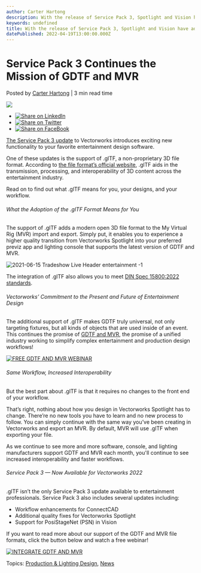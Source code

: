 ```yaml
---
author: Carter Hartong
description: With the release of Service Pack 3, Spotlight and Vision have adopted .glTF file format, further uniting the entertainment industry.
keywords: undefined
title: With the release of Service Pack 3, Spotlight and Vision have adopted .glTF file format, further uniting the entertainment industry. 
datePublished: 2022-04-19T13:00:00.000Z
---
```

  

# Service Pack 3 Continues the Mission of GDTF and MVR

 Posted by [Carter Hartong](https://blog.vectorworks.net/author/carter-hartong) | 3 min read time 

![](https://blog.vectorworks.net/hubfs/2021-06-15%20Tradeshow%20Live%20Header%20entertainment%20-1.png) 

* [![Share on LinkedIn](https://2659751.fs1.hubspotusercontent-na1.net/hubfs/2659751/michaelDemo/share-LI.png)](http://www.linkedin.com/shareArticle?mini=true&url=https%3A%2F%2Fblog.vectorworks.net%2Fgltf-vectorworks-service-pack-3)
* [![Share on Twitter](https://2659751.fs1.hubspotusercontent-na1.net/hubfs/2659751/michaelDemo/share-TW.png)](https://www.twitter.com/share?text=Service%20Pack%203%20Continues%20the%20Mission%20of%20GDTF%20and%20MVR&url=https%3A%2F%2Fblog.vectorworks.net%2Fgltf-vectorworks-service-pack-3&via=PMGTweets)
* [![Share on FaceBook](https://2659751.fs1.hubspotusercontent-na1.net/hubfs/2659751/michaelDemo/share-FB.png)](https://www.facebook.com/sharer/sharer.php?u=https%3A%2F%2Fblog.vectorworks.net%2Fgltf-vectorworks-service-pack-3)

[The Service Pack 3 update](../../../net/vectorworks/blog/service-pack-3-now-available-for-vectorworks-2022.html) to Vectorworks introduces exciting new functionality to your favorite entertainment design software.

One of these updates is the support of .glTF, a non-proprietary 3D file format. According to [the file format’s official website](https://www.khronos.org/gltf/), .glTF aids in the transmission, processing, and interoperability of 3D content across the entertainment industry.

Read on to find out what .glTF means for you, your designs, and your workflow.

###### What the Adoption of the .glTF Format Means for You

The support of .glTF adds a modern open 3D file format to the My Virtual Rig (MVR) import and export. Simply put, it enables you to experience a higher quality transition from Vectorworks Spotlight into your preferred previz app and lighting console that supports the latest version of GDTF and MVR.

![2021-06-15 Tradeshow Live Header entertainment -1](https://blog.vectorworks.net/hs-fs/hubfs/2021-06-15%20Tradeshow%20Live%20Header%20entertainment%20-1.png?width=1200&name=2021-06-15%20Tradeshow%20Live%20Header%20entertainment%20-1.png)

The integration of .glTF also allows you to meet [DIN Spec ](https://www.beuth.de/en/technical-rule/din-spec-15800/349717520)[15800:2022 standards](https://www.beuth.de/en/technical-rule/din-spec-15800/349717520).

###### Vectorworks’ Commitment to the Present and Future of Entertainment Design

The additional support of .glTF makes GDTF truly universal, not only targeting fixtures, but all kinds of objects that are used inside of an event. This continues the promise of [GDTF and MVR](https://gdtf-share.com/), the promise of a unified industry working to simplify complex entertainment and production design workflows!

[![FREE GDTF AND MVR WEBINAR](https://no-cache.hubspot.com/cta/default/3018241/f706595b-1f69-403f-94b3-f3f9c604ec5d.png)](https://cta-redirect.hubspot.com/cta/redirect/3018241/f706595b-1f69-403f-94b3-f3f9c604ec5d) 

###### Same Workflow, Increased Interoperability

But the best part about .glTF is that it requires no changes to the front end of your workflow.

That’s right, nothing about how you design in Vectorworks Spotlight has to change. There’re no new tools you have to learn and no new process to follow. You can simply continue with the same way you’ve been creating in Vectorworks and export an MVR. By default, MVR will use .glTF when exporting your file.

As we continue to see more and more software, console, and lighting manufacturers support GDTF and MVR each month, you'll continue to see increased interoperability and faster workflows.

###### Service Pack 3 — Now Available for Vectorworks 2022

.glTF isn’t the only Service Pack 3 update available to entertainment professionals. Service Pack 3 also includes several updates including:

* Workflow enhancements for ConnectCAD
* Additional quality fixes for Vectorworks Spotlight
* Support for PosiStageNet (PSN) in Vision

If you want to read more about our support of the GDTF and MVR file formats, click the button below and watch a free webinar!

[![INTEGRATE GDTF AND MVR](https://no-cache.hubspot.com/cta/default/3018241/64011025-3651-43de-94a7-47a0fab3cb3c.png)](https://cta-redirect.hubspot.com/cta/redirect/3018241/64011025-3651-43de-94a7-47a0fab3cb3c) 

 Topics: [Production & Lighting Design](https://blog.vectorworks.net/topic/production-lighting-design), [News](https://blog.vectorworks.net/topic/news) 

  